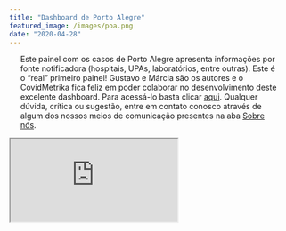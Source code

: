 ```yaml
---
title: "Dashboard de Porto Alegre"
featured_image: /images/poa.png
date: "2020-04-28"
---
```


<div style="padding-right: 20px; padding-left: 20px;">

Este painel com os casos de Porto Alegre apresenta informações por fonte notificadora (hospitais, UPAs, laboratórios, entre outras). Este é o "real" primeiro painel! Gustavo e Márcia são os autores e o CovidMetrika fica feliz em poder colaborar no desenvolvimento deste excelente dashboard. Para acessá-lo basta clicar <a href="https://mhbarbian.shinyapps.io/covid19_poa/" target="_blank">aqui</a>. Qualquer dúvida, crítica ou sugestão, entre em contato conosco através de algum dos nossos meios de comunicação presentes na aba [Sobre nós](/about/index.html).
  
</div>

<div class="container" style="padding-right: 0px;padding-left: 0px;">
  <iframe class="responsive-iframe" src ="https://mhbarbian.shinyapps.io/covid19_poa/">
  </iframe>
</div>


